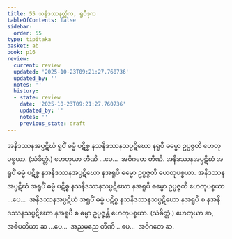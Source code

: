 ```yaml
---
title: 55 သနိဒဿနတ္တိက, ရူပီဒုက
tableOfContents: false
sidebar:
  order: 55
type: tipitaka
basket: ab
book: p16
review:
  current: review
  updated: '2025-10-23T09:21:27.760736'
  updated_by: ''
  notes: ''
  history:
  - state: review
    date: '2025-10-23T09:21:27.760736'
    updated_by: ''
    notes: ''
    previous_state: draft
---
```



<ReviewStatus review={frontmatter.review} showDetails={true} />

<HypothesisAnnotation frontmatter={frontmatter} />

<DynamicBreadcrumb />

<Division number="98" book="p16" e="ch" v="40" p="275">

<Paragraph number="241" book="p16">
အနိဒဿနအပ္ပဋိဃံ ရူပိံ ဓမ္မံ ပဋိစ္စ နသနိဒဿနသပ္ပဋိဃော နရူပီ ဓမ္မော ဥပ္ပဇ္ဇတိ ဟေတုပစ္စယာ. (သံခိတ္တံ.) ဟေတုယာ တီဏိ …ပေ…  အဝိဂတေ တီဏိ.
</Paragraph>

<Paragraph number="242" book="p16">
အနိဒဿနအပ္ပဋိဃံ အရူပိံ ဓမ္မံ ပဋိစ္စ နအနိဒဿနအပ္ပဋိဃော နအရူပီ ဓမ္မော ဥပ္ပဇ္ဇတိ ဟေတုပစ္စယာ. အနိဒဿနအပ္ပဋိဃံ အရူပိံ ဓမ္မံ ပဋိစ္စ နသနိဒဿနသပ္ပဋိဃော နအရူပီ ဓမ္မော ဥပ္ပဇ္ဇတိ ဟေတုပစ္စယာ …ပေ…  အနိဒဿနအပ္ပဋိဃံ အရူပိံ ဓမ္မံ ပဋိစ္စ နသနိဒဿနသပ္ပဋိဃော နအရူပီ စ နအနိဒဿနသပ္ပဋိဃော နအရူပီ စ ဓမ္မာ ဥပ္ပဇ္ဇန္တိ ဟေတုပစ္စယာ. (သံခိတ္တံ.) ဟေတုယာ ဆ, အဓိပတိယာ ဆ …ပေ…  အညမညေ တီဏိ …ပေ…  အဝိဂတေ ဆ.
</Paragraph>
</Division>